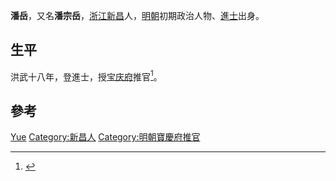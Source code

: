 {{Otheruses|other=名为潘岳的其他人物|潘岳}}
{{Otheruses|other=名为潘宗岳的其他人物|潘宗岳}}

'''潘岳'''，又名'''潘宗岳'''，[[浙江|浙江]][[新昌|新昌]]人，[[明朝|明朝]]初期政治人物、[[進士|進士]]出身。

== 生平 ==
洪武十八年，登進士，授[[宝庆府|宝庆府]]推官<ref>{{cite news|title=《绍兴市志 卷44 第二章  历代进士名录》|url=http://www.sxlib.com:8080/web/gycslou/sxsz/44z2.htm|accessdate=2013-07-25|newspaper=绍兴图书馆|deadurl=yes|archiveurl=https://archive.is/20120914053252/http://www.sxlib.com:8080/web/gycslou/sxsz/44z2.htm|archivedate=2012-09-14}}</ref>。

== 參考 ==
{{reflist}}

{{洪武十八年乙丑科殿試金榜}}

{{Authority control}}

{{DEFAULTSORT:Pan}}
[[Category:潘姓|Yue]]
[[Category:新昌人|Category:新昌人]]
[[Category:明朝寶慶府推官|Category:明朝寶慶府推官]]


{{明朝人物小作品}}